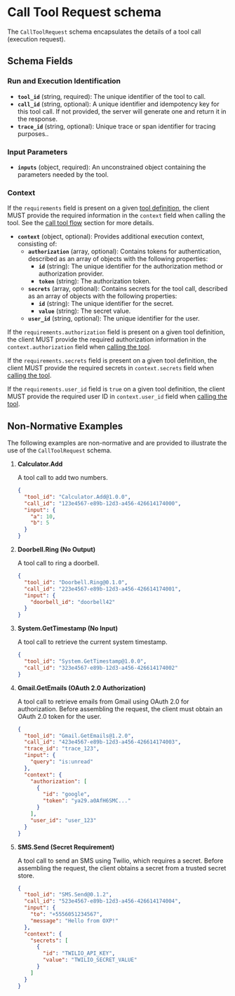 # Call Tool Request schema

The `CallToolRequest` schema encapsulates the details of a tool call (execution request).

## Schema Fields

### Run and Execution Identification

- **`tool_id`** (string, required): The unique identifier of the tool to call.
- **`call_id`** (string, optional): A unique identifier and idempotency key for this tool call.
  If not provided, the server will generate one and return it in the response.
- **`trace_id`** (string, optional): Unique trace or span identifier for tracing purposes..

### Input Parameters

- **`inputs`** (object, required): An unconstrained object containing the parameters needed by the tool.

### Context

If the `requirements` field is present on a given [tool definition](tool-definition),
the client MUST provide the required information in the `context` field when calling the tool.
See the [call tool flow](../protocol/call-tool) section for more details.

- **`context`** (object, optional): Provides additional execution context, consisting of:
  - **`authorization`** (array, optional): Contains tokens for authentication, described as an array of objects with the following properties:
    - **`id`** (string): The unique identifier for the authorization method or authorization provider.
    - **`token`** (string): The authorization token.
  - **`secrets`** (array, optional): Contains secrets for the tool call, described as an array of objects with the following properties:
    - **`id`** (string): The unique identifier for the secret.
    - **`value`** (string): The secret value.
  - **`user_id`** (string, optional): The unique identifier for the user.

If the `requirements.authorization` field is present on a given tool definition, the client MUST provide the required authorization information in the `context.authorization` field when [calling the tool](../protocol/call-tool).

If the `requirements.secrets` field is present on a given tool definition, the client MUST provide the required secrets in `context.secrets` field when [calling the tool](../protocol/call-tool).

If the `requirements.user_id` field is `true` on a given tool definition, the client MUST provide the required user ID in `context.user_id` field when [calling the tool](../protocol/call-tool).

## Non-Normative Examples

The following examples are non-normative and are provided to illustrate the use of the `CallToolRequest` schema.

1. **Calculator.Add**

   A tool call to add two numbers.

   ```json
   {
     "tool_id": "Calculator.Add@1.0.0",
     "call_id": "123e4567-e89b-12d3-a456-426614174000",
     "input": {
       "a": 10,
       "b": 5
     }
   }
   ```

2. **Doorbell.Ring (No Output)**

   A tool call to ring a doorbell.

   ```json
   {
     "tool_id": "Doorbell.Ring@0.1.0",
     "call_id": "223e4567-e89b-12d3-a456-426614174001",
     "input": {
       "doorbell_id": "doorbell42"
     }
   }
   ```

3. **System.GetTimestamp (No Input)**

   A tool call to retrieve the current system timestamp.

   ```json
   {
     "tool_id": "System.GetTimestamp@1.0.0",
     "call_id": "323e4567-e89b-12d3-a456-426614174002"
   }
   ```

4. **Gmail.GetEmails (OAuth 2.0 Authorization)**

   A tool call to retrieve emails from Gmail using OAuth 2.0 for authorization. Before assembling the request, the client must obtain an OAuth 2.0 token for the user.

   ```json
   {
     "tool_id": "Gmail.GetEmails@1.2.0",
     "call_id": "423e4567-e89b-12d3-a456-426614174003",
     "trace_id": "trace_123",
     "input": {
       "query": "is:unread"
     },
     "context": {
       "authorization": [
         {
           "id": "google",
           "token": "ya29.a0AfH6SMC..."
         }
       ],
       "user_id": "user_123"
     }
   }
   ```

5. **SMS.Send (Secret Requirement)**

   A tool call to send an SMS using Twilio, which requires a secret. Before assembling the request, the client obtains a secret from a trusted secret store.

   ```json
   {
     "tool_id": "SMS.Send@0.1.2",
     "call_id": "523e4567-e89b-12d3-a456-426614174004",
     "input": {
       "to": "+5556051234567",
       "message": "Hello from OXP!"
     },
     "context": {
       "secrets": [
         {
           "id": "TWILIO_API_KEY",
           "value": "TWILIO_SECRET_VALUE"
         }
       ]
     }
   }
   ```
